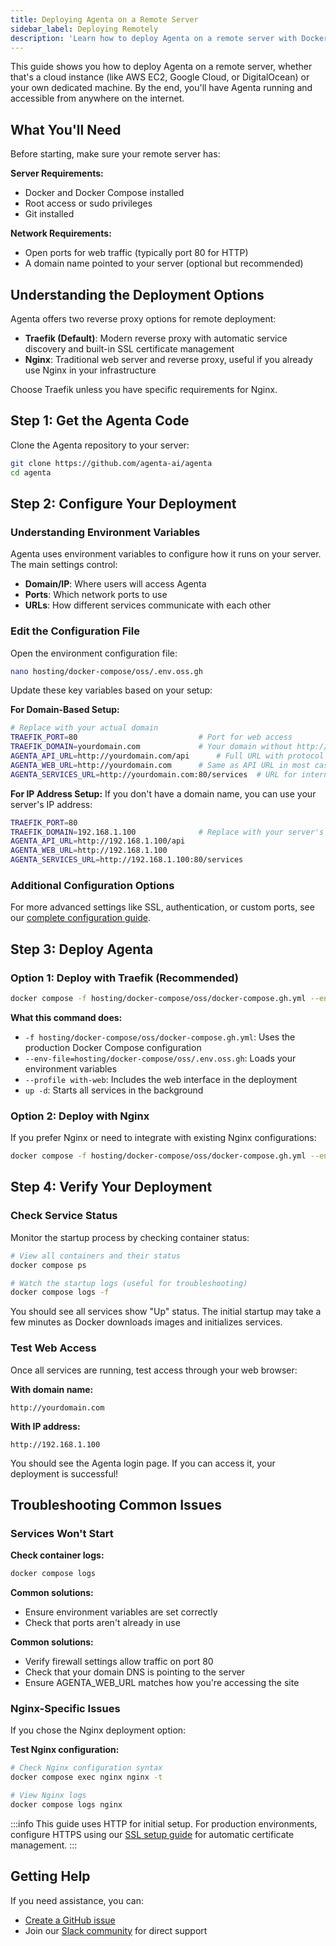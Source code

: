 ```yaml
---
title: Deploying Agenta on a Remote Server
sidebar_label: Deploying Remotely
description: 'Learn how to deploy Agenta on a remote server with Docker. Step-by-step guide covers environment setup, installation, and configuration for cloud or dedicated hosting environments.'
---
```


This guide shows you how to deploy Agenta on a remote server, whether that's a cloud instance (like AWS EC2, Google Cloud, or DigitalOcean) or your own dedicated machine. By the end, you'll have Agenta running and accessible from anywhere on the internet.

## What You'll Need

Before starting, make sure your remote server has:

**Server Requirements:**
- Docker and Docker Compose installed
- Root access or sudo privileges
- Git installed

**Network Requirements:**
- Open ports for web traffic (typically port 80 for HTTP)
- A domain name pointed to your server (optional but recommended)

## Understanding the Deployment Options

Agenta offers two reverse proxy options for remote deployment:

- **Traefik (Default)**: Modern reverse proxy with automatic service discovery and built-in SSL certificate management
- **Nginx**: Traditional web server and reverse proxy, useful if you already use Nginx in your infrastructure

Choose Traefik unless you have specific requirements for Nginx.

## Step 1: Get the Agenta Code

Clone the Agenta repository to your server:

```bash
git clone https://github.com/agenta-ai/agenta
cd agenta
```

## Step 2: Configure Your Deployment

### Understanding Environment Variables

Agenta uses environment variables to configure how it runs on your server. The main settings control:

- **Domain/IP**: Where users will access Agenta
- **Ports**: Which network ports to use
- **URLs**: How different services communicate with each other

### Edit the Configuration File

Open the environment configuration file:

```bash
nano hosting/docker-compose/oss/.env.oss.gh
```

Update these key variables based on your setup:

**For Domain-Based Setup:**
```bash
# Replace with your actual domain
TRAEFIK_PORT=80                           # Port for web access
TRAEFIK_DOMAIN=yourdomain.com             # Your domain without http://
AGENTA_API_URL=http://yourdomain.com/api      # Full URL with protocol
AGENTA_WEB_URL=http://yourdomain.com      # Same as API URL in most cases
AGENTA_SERVICES_URL=http://yourdomain.com:80/services  # URL for internal services
```

**For IP Address Setup:**
If you don't have a domain name, you can use your server's IP address:

```bash
TRAEFIK_PORT=80
TRAEFIK_DOMAIN=192.168.1.100              # Replace with your server's IP
AGENTA_API_URL=http://192.168.1.100/api
AGENTA_WEB_URL=http://192.168.1.100
AGENTA_SERVICES_URL=http://192.168.1.100:80/services
```

### Additional Configuration Options

For more advanced settings like SSL, authentication, or custom ports, see our [complete configuration guide](/self-host/configuration).

## Step 3: Deploy Agenta

### Option 1: Deploy with Traefik (Recommended)

```bash
docker compose -f hosting/docker-compose/oss/docker-compose.gh.yml --env-file=hosting/docker-compose/oss/.env.oss.gh --profile with-web up -d
```

**What this command does:**
- `-f hosting/docker-compose/oss/docker-compose.gh.yml`: Uses the production Docker Compose configuration
- `--env-file=hosting/docker-compose/oss/.env.oss.gh`: Loads your environment variables
- `--profile with-web`: Includes the web interface in the deployment
- `up -d`: Starts all services in the background

### Option 2: Deploy with Nginx

If you prefer Nginx or need to integrate with existing Nginx configurations:

```bash
docker compose -f hosting/docker-compose/oss/docker-compose.gh.yml --env-file=hosting/docker-compose/oss/.env.oss.gh --profile with-web --profile nginx up -d
```

## Step 4: Verify Your Deployment

### Check Service Status

Monitor the startup process by checking container status:

```bash
# View all containers and their status
docker compose ps

# Watch the startup logs (useful for troubleshooting)
docker compose logs -f
```

You should see all services show "Up" status. The initial startup may take a few minutes as Docker downloads images and initializes services.

### Test Web Access

Once all services are running, test access through your web browser:

**With domain name:**
```
http://yourdomain.com
```

**With IP address:**
```
http://192.168.1.100
```

You should see the Agenta login page. If you can access it, your deployment is successful!

## Troubleshooting Common Issues

### Services Won't Start

**Check container logs:**
```bash
docker compose logs
```

**Common solutions:**
- Ensure environment variables are set correctly
- Check that ports aren't already in use


**Common solutions:**
- Verify firewall settings allow traffic on port 80
- Check that your domain DNS is pointing to the server
- Ensure AGENTA_WEB_URL matches how you're accessing the site


### Nginx-Specific Issues

If you chose the Nginx deployment option:

**Test Nginx configuration:**
```bash
# Check Nginx configuration syntax
docker compose exec nginx nginx -t

# View Nginx logs
docker compose logs nginx
```


:::info
This guide uses HTTP for initial setup. For production environments, configure HTTPS using our [SSL setup guide](/self-host/guides/using-ssl) for automatic certificate management.
:::

## Getting Help

If you need assistance, you can:
- [Create a GitHub issue](https://github.com/Agenta-AI/agenta/issues/new/choose)
- Join our [Slack community](https://join.slack.com/t/agenta-hq/shared_invite/zt-2yewk6o2b-DmhyA4h_lkKwecDtIsj1AQ) for direct support
